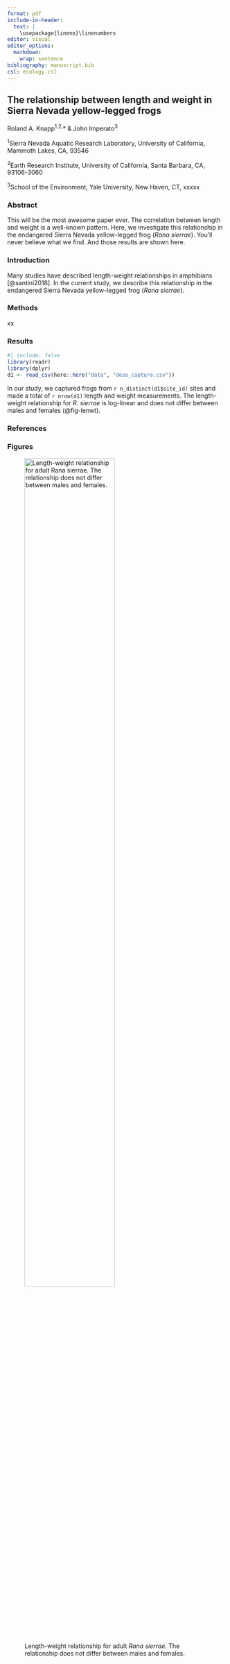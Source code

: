 ```yaml
---
format: pdf
include-in-header:
  text: |
    \usepackage{lineno}\linenumbers
editor: visual
editor_options:
  markdown:
    wrap: sentence
bibliography: manuscript.bib
csl: ecology.csl
---
```


## The relationship between length and weight in Sierra Nevada yellow-legged frogs

Roland A. Knapp^1,2,^\* & John Imperato^3^

^1^Sierra Nevada Aquatic Research Laboratory, University of California, Mammoth Lakes, CA, 93546

^2^Earth Research Institute, University of California, Santa Barbara, CA, 93106-3060

^3^School of the Environment, Yale University, New Haven, CT, xxxxx

### Abstract

This will be the most awesome paper ever.
The correlation between length and weight is a well-known pattern.
Here, we investigate this relationship in the endangered Sierra Nevada yellow-legged frog (*Rana sierrae*).
You'll never believe what we find.
And those results are shown here.

### Introduction

Many studies have described length-weight relationships in amphibians [@santini2018].
In the current study, we describe this relationship in the endangered Sierra Nevada yellow-legged frog (*Rana sierrae*).

### Methods

xx

### Results

```r
#| include: false
library(readr)
library(dplyr)
d1 <- read_csv(here::here("data", "deso_capture.csv"))
```

In our study, we captured frogs from `r n_distinct(d1$site_id)` sites and made a total of `r nrow(d1)` length and weight measurements.
The length-weight relationship for *R. sierrae* is log-linear and does not differ between males and females (@fig-lenwt).

### References

::: {#refs}
:::

### Figures

![Length-weight relationship for adult *Rana sierrae*. The relationship does not differ between males and females.](images/len_wt_plot.png){#fig-lenwt width="70%"}
